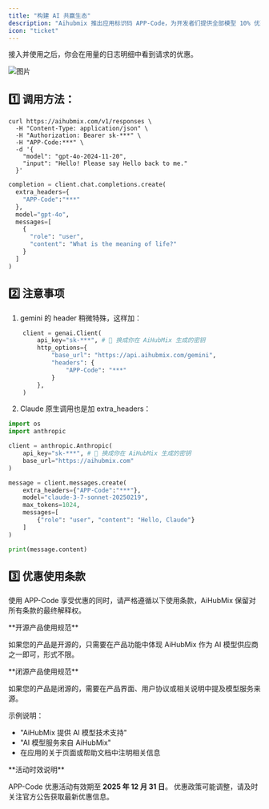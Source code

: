 ```yaml
---
title: "构建 AI 共赢生态"
description: "Aihubmix 推出应用标识码 APP-Code，为开发者们提供全部模型 10% 优惠"
icon: "ticket"
---
```


接入并使用之后，你会在用量的日志明细中看到请求的优惠。

![图片](../media/app-code.png) 

## 1️⃣ 调用方法：

<CodeGroup>

```shell Curl 方式
curl https://aihubmix.com/v1/responses \       
  -H "Content-Type: application/json" \
  -H "Authorization: Bearer sk-***" \
  -H "APP-Code:***" \
  -d '{
    "model": "gpt-4o-2024-11-20",
    "input": "Hello! Please say Hello back to me."
  }'
```


```py Openai sdk 方式
completion = client.chat.completions.create(
  extra_headers={
    "APP-Code":"***"
  },
  model="gpt-4o",
  messages=[
    {
      "role": "user",
      "content": "What is the meaning of life?"
    }
  ]
)
```

</CodeGroup>

## 2️⃣ 注意事项

1. gemini 的 header 稍微特殊，这样加：

```py Python
    client = genai.Client(
        api_key="sk-***", # 🔑 换成你在 AiHubMix 生成的密钥
        http_options={
            "base_url": "https://api.aihubmix.com/gemini",
            "headers": {
                "APP-Code": "***"
            }
        },
    )
```

2. Claude 原生调用也是加 extra_headers：

```py Python
import os
import anthropic

client = anthropic.Anthropic(
    api_key="sk-***", # 🔑 换成你在 AiHubMix 生成的密钥
    base_url="https://aihubmix.com"
)

message = client.messages.create(
    extra_headers={"APP-Code":"***"},
    model="claude-3-7-sonnet-20250219",
    max_tokens=1024,
    messages=[
        {"role": "user", "content": "Hello, Claude"}
    ]
)

print(message.content) 
```

## 3️⃣ 优惠使用条款

使用 APP-Code 享受优惠的同时，请严格遵循以下使用条款，AiHubMix 保留对所有条款的最终解释权。

<Note>
  **开源产品使用规范**

  如果您的产品是开源的，只需要在产品功能中体现 AiHubMix 作为 AI 模型供应商之一即可，形式不限。
</Note>

<Note>
  **闭源产品使用规范**

  如果您的产品是闭源的，需要在产品界面、用户协议或相关说明中提及模型服务来源。

  示例说明：

  - "AiHubMix 提供 AI 模型技术支持"
  - "AI 模型服务来自 AiHubMix"
  - 在应用的关于页面或帮助文档中注明相关信息
</Note>

<Note>
  **活动时效说明**

  APP-Code 优惠活动有效期至 **2025 年 12 月 31 日**。
  优惠政策可能调整，请及时关注官方公告获取最新优惠信息。
</Note>
